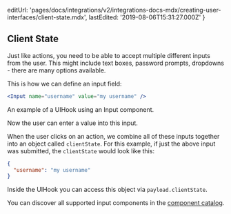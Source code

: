 
  editUrl:
    'pages/docs/integrations/v2/integrations-docs-mdx/creating-user-interfaces/client-state.mdx',
  lastEdited: '2019-08-06T15:31:27.000Z'
}

## Client State

Just like actions, you need to be able to accept multiple different inputs from the user. This might include text boxes, password prompts, dropdowns - there are many options available.

This is how we can define an input field:

```jsx
<Input name="username" value="my username" />
```

<Caption>An example of a UIHook using an Input component.</Caption>

Now the user can enter a value into this input.

When the user clicks on an action, we combine all of these inputs together into an object called `clientState`. For this example, if just the above input was submitted, the `clientState` would look like this:

```json
{
  "username": "my username"
}
```

Inside the UIHook you can access this object via `payload.clientState`.

You can discover all supported input components in the [component catalog](/docs/integrations#component-catalog).
